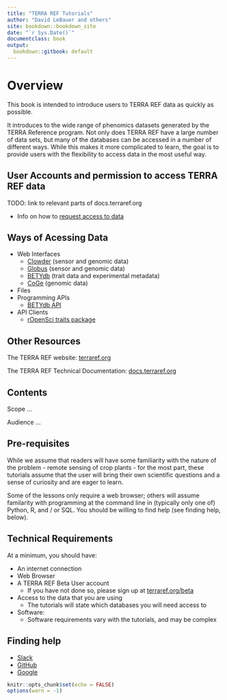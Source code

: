 ```yaml
---
title: "TERRA REF Tutorials"
author: "David LeBauer and others"
site: bookdown::bookdown_site
date: "`r Sys.Date()`"
documentclass: book
output:
  bookdown::gitbook: default
---
```



# Overview

This book is intended to introduce users to TERRA REF data as quickly as possible. 

It introduces to the wide range of phenomics datasets generated by the TERRA Reference program. Not only does TERRA REF have a large number of data sets, but many of the databases can be accessed in a number of different ways. While this makes it more complicated to learn, the goal is to provide users with the flexibility to access data in the most useful way.

## User Accounts and permission to access TERRA REF data

TODO: link to relevant parts of docs.terraref.org

* Info on how to [request access to data](https://docs.terraref.org/user-manual/how-to-access-data/using-betydb-trait-data-experimental-metadata) 

## Ways of Acessing Data

* Web Interfaces
    + [Clowder](https://docs.terraref.org/user-manual/how-to-access-data/using-clowder-sensor-and-genoomics-data) (sensor and genomic data)
    + [Globus](https://docs.terraref.org/user-manual/how-to-access-data/using-globus-sensor-and-genomics-data) (sensor and genomic data)
    + [BETYdb](https://docs.terraref.org/user-manual/how-to-access-data/using-betydb-trait-data-experimental-metadata) (trait data and experimental metadata)
    + [CoGe](https://docs.terraref.org/user-manual/how-to-access-data/using-coge-genomics) (genomic data)
* Files
* Programming APIs
    + [BETYdb API](https://pecan.gitbook.io/betydb-data-access/api-for-url-based-queries)
* API Clients
    + [rOpenSci traits package](https://pecan.gitbook.io/betydb-data-access/ropensci-traits-package)

## Other Resources

The TERRA REF website: [terraref.org](http://terraref.org/)

The TERRA REF Technical Documentation: [docs.terraref.org](docs.terraref.org)

## Contents

Scope ...

Audience ...


## Pre-requisites

While we assume that readers will have some familiarity with the nature of the problem - remote sensing of crop plants - for the most part, these tutorials assume that the user will bring their own scientific questions and a sense of curiosity and are eager to learn. 

Some of the lessons only require a web browser; others will assume familarity with programming at the command line in (typically only one of) Python, R, and / or SQL. You should be willing to find help (see finding help, below).

## Technical Requirements

At a minimum, you should have:

* An internet connection
* Web Browser
* A TERRA REF Beta User account
    + If you have not done so, please sign up at [terraref.org/beta](terraref.org/beta)
* Access to the data that you are using
    + The tutorials will state which databases you will need access to
* Software:
    + Software requirements vary with the tutorials, and may be complex


## Finding help

- [Slack](terra-ref.slack.com)
- [GitHub](https://github.com/terraref/tutorials)
- [Google](https://www.google.com/)

```r
knitr::opts_chunk$set(echo = FALSE)
options(warn = -1)
```

